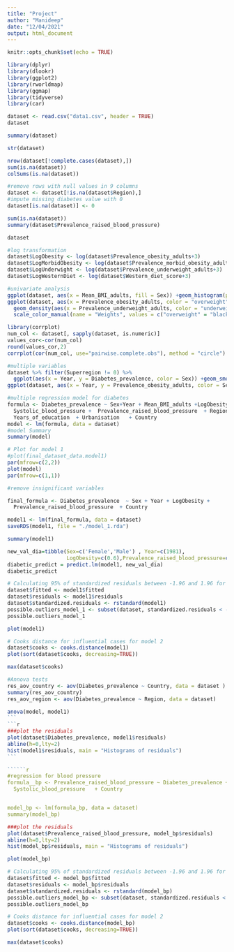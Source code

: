 ---
title: "Project"
author: "Manideep"
date: "12/04/2021"
output: html_document
---

```{r setup, include=FALSE}
knitr::opts_chunk$set(echo = TRUE)
```

```{r}
library(dplyr)
library(dlookr)
library(ggplot2)
library(rworldmap)
library(ggmap)
library(tidyverse)
library(car)
```

```{r}
dataset <- read.csv("data1.csv", header = TRUE)
dataset
```

````{r}
summary(dataset)
````


```{r}
str(dataset)
```


```{r}
nrow(dataset[!complete.cases(dataset),])
sum(is.na(dataset))
colSums(is.na(dataset))
```
```{r}
#remove rows with null values in 9 columns
dataset <- dataset[!is.na(dataset$Region),]
#impute missing diabetes value with 0
dataset[is.na(dataset)] <- 0

sum(is.na(dataset))
summary(dataset$Prevalence_raised_blood_pressure)
```
```{r}
dataset
```

```{r}
#log transformation
dataset$LogObesity <- log(dataset$Prevalence_obesity_adults+3)
dataset$LogMorbidObesity <- log(dataset$Prevalence_morbid_obesity_adults+3)
dataset$LogUnderwight <- log(dataset$Prevalence_underweight_adults+3)
dataset$LogWesternDiet <- log(dataset$Western_diet_score+3)
```

```{r}
#univariate analysis
ggplot(dataset, aes(x = Mean_BMI_adults, fill = Sex)) +geom_histogram(position = "dodge")
ggplot(dataset, aes(x = Prevalence_obesity_adults, color = "overweight")) +geom_density() + 
  geom_density(aes(x = Prevalence_underweight_adults, color = "underweight"))+
  scale_color_manual(name = "Weights", values = c("overweight" = "black","underweight" = "red"))
```

```{r fig.width==10, fig.height=8}
library(corrplot)
num_col <- dataset[, sapply(dataset, is.numeric)]
values_cor<-cor(num_col)
round(values_cor,2)
corrplot(cor(num_col, use="pairwise.complete.obs"), method = "circle")
```

```{r}
#multiple variables
dataset %>% filter(Superregion != 0) %>%
  ggplot(aes(x = Year, y = Diabetes_prevalence, color = Sex)) +geom_smooth() +facet_wrap(~Superregion)
ggplot(dataset, aes(x = Year, y = Prevalence_obesity_adults, color = Sex)) +geom_smooth() +facet_wrap(~Superregion)
```

```{r}
#multiple regression model for diabetes
formula <- Diabetes_prevalence ~ Sex+Year + Mean_BMI_adults +LogObesity +LogWesternDiet+LogUnderwight+LogMorbidObesity +
  Systolic_blood_pressure +  Prevalence_raised_blood_pressure  + Region + Superregion +                 
  Years_of_education  + Urbanisation   + Country                         
model <- lm(formula, data = dataset)
#model Summary
summary(model)
```

```{r}
# Plot for model 1
#plot(final_dataset_data.model1)
par(mfrow=c(2,2))
plot(model)
par(mfrow=c(1,1))
```
```{r}
#remove insignificant variables 

final_formula <- Diabetes_prevalence  ~ Sex + Year + LogObesity + 
  Prevalence_raised_blood_pressure  + Country

model1 <- lm(final_formula, data = dataset)
saveRDS(model1, file = "./model_1.rda")

summary(model1)
```
```{r}
new_val_dia=tibble(Sex=c('Female','Male') , Year=c(1981),
                   LogObesity=c(0.6),Prevalence_raised_blood_pressure=c(0.13),Country=c('Bahamas'))
diabetic_predict = predict.lm(model1, new_val_dia)
diabetic_predict
```
```{r}
# Calculating 95% of standardized residuals between -1.96 and 1.96 for outliers for model 2
dataset$fitted <- model1$fitted
dataset$residuals <- model1$residuals
dataset$standardized.residuals <- rstandard(model1)
possible.outliers_model_1 <- subset(dataset, standardized.residuals < -1.96 | standardized.residuals > 1.96)
possible.outliers_model_1
```
```{r}
plot(model1)
```
```{r}
# Cooks distance for influential cases for model 2
dataset$cooks <- cooks.distance(model1)
plot(sort(dataset$cooks, decreasing=TRUE))
```

````{r}
max(dataset$cooks)
````
```{r}
#Annova tests
res_aov_country <- aov(Diabetes_prevalence ~ Country, data = dataset )
summary(res_aov_country)
res_aov_region <- aov(Diabetes_prevalence ~ Region, data = dataset)
```

````{r}
anova(model, model1)
```
```{r}
###plot the residuals
plot(dataset$Diabetes_prevalence, model1$residuals)
abline(h=0,lty=2)
hist(model1$residuals, main = "Histograms of residuals")
```

``````{r}
#regression for blood pressure
formula__bp <- Prevalence_raised_blood_pressure ~ Diabetes_prevalence + Sex + Year  +
  Systolic_blood_pressure   + Country


model_bp <- lm(formula_bp, data = dataset)
summary(model_bp)
````
```{r}
###plot the residuals
plot(dataset$Prevalence_raised_blood_pressure, model_bp$residuals)
abline(h=0,lty=2)
hist(model_bp$residuals, main = "Histograms of residuals")
```
````{r}
plot(model_bp)
````
```{r}
# Calculating 95% of standardized residuals between -1.96 and 1.96 for outliers for model 2
dataset$fitted <- model_bp$fitted
dataset$residuals <- model_bp$residuals
dataset$standardized.residuals <- rstandard(model_bp)
possible.outliers_model_bp <- subset(dataset, standardized.residuals < -1.96 | standardized.residuals > 1.96)
possible.outliers_model_bp
```

```{r}
# Cooks distance for influential cases for model 2
dataset$cooks <- cooks.distance(model_bp)
plot(sort(dataset$cooks, decreasing=TRUE))
```
```{r}
max(dataset$cooks)
````


